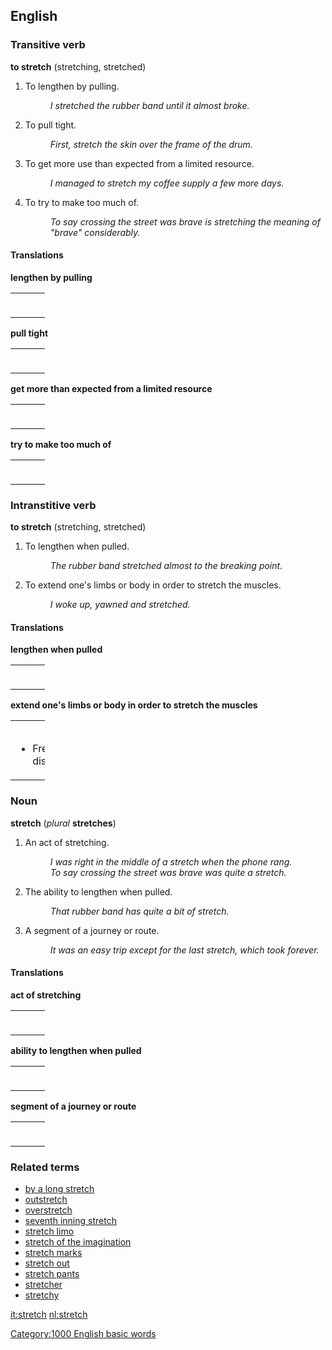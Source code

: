 ==English==
===Transitive verb===
'''to stretch''' (stretching, stretched)

#To lengthen by pulling.
#:''I stretched the rubber band until it almost broke.''
#To pull tight.
#:''First, stretch the skin over the frame of the drum.''
#To get more use than expected from a limited resource.
#:''I managed to stretch my coffee supply a few more days.''
#To try to make too much of.
#:''To say crossing the street was brave is stretching the meaning of "brave" considerably.''

====Translations====

'''lengthen by pulling'''
{| border=0  width=100%
|-
|bgcolor="#FFFFE0" valign=top width=48%|
{|
<!--languages from A to I go here-->
|}
| width=1% |
|bgcolor="#FFFFE0" valign=top width=48%|
{|
<!--languages from J to Z go here-->
|}
|}

'''pull tight'''
{| border=0  width=100%
|-
|bgcolor="#FFFFE0" valign=top width=48%|
{|
<!--languages from A to I go here-->
|}
| width=1% |
|bgcolor="#FFFFE0" valign=top width=48%|
{|
<!--languages from J to Z go here-->
|}
|}

'''get more than expected from a limited resource'''
{| border=0  width=100%
|-
|bgcolor="#FFFFE0" valign=top width=48%|
{|
<!--languages from A to I go here-->
|}
| width=1% |
|bgcolor="#FFFFE0" valign=top width=48%|
{|
<!--languages from J to Z go here-->
|}
|}

'''try to make too much of'''
{| border=0  width=100%
|-
|bgcolor="#FFFFE0" valign=top width=48%|
{|
<!--languages from A to I go here-->
|}
| width=1% |
|bgcolor="#FFFFE0" valign=top width=48%|
{|
<!--languages from J to Z go here-->
|}
|}

===Intranstitive verb===
'''to stretch''' (stretching, stretched)

#To lengthen when pulled.
#:''The rubber band stretched almost to the breaking point.''
#To extend one's limbs or body in order to stretch the muscles.
#:''I woke up, yawned and stretched.''

====Translations====

'''lengthen when pulled'''
{| border=0  width=100%
|-
|bgcolor="#FFFFE0" valign=top width=48%|
{|
<!--languages from A to I go here-->
|}
| width=1% |
|bgcolor="#FFFFE0" valign=top width=48%|
{|
<!--languages from J to Z go here-->
|}
|}

'''extend one's limbs or body in order to stretch the muscles'''
{| border=0  width=100%
|-
|bgcolor="#FFFFE0" valign=top width=48%|
{|
<!--languages from A to I go here-->
|}
*French: distendre
| width=1% |
|bgcolor="#FFFFE0" valign=top width=48%|
{|
<!--languages from J to Z go here-->
|}
|}

===Noun===
'''stretch''' (''plural'' '''stretches''')
#An act of stretching. <!-- but not in all senses? -->
#:''I was right in the middle of a stretch when the phone rang.''
#:''To say crossing the street was brave was quite a stretch.''
#The ability to lengthen when pulled.
#:''That rubber band has quite a bit of stretch.''
#A segment of a journey or route.
#:''It was an easy trip except for the last stretch, which took forever.''

====Translations====

'''act of stretching'''
{| border=0  width=100%
|-
|bgcolor="#FFFFE0" valign=top width=48%|
{|
<!--languages from A to I go here-->
|}
| width=1% |
|bgcolor="#FFFFE0" valign=top width=48%|
{|
<!--languages from J to Z go here-->
|}
|}

'''ability to lengthen when pulled'''
{| border=0  width=100%
|-
|bgcolor="#FFFFE0" valign=top width=48%|
{|
<!--languages from A to I go here-->
|}
| width=1% |
|bgcolor="#FFFFE0" valign=top width=48%|
{|
<!--languages from J to Z go here-->
|}
|}

'''segment of a journey or route'''
{| border=0  width=100%
|-
|bgcolor="#FFFFE0" valign=top width=48%|
{|
<!--languages from A to I go here-->
|}
| width=1% |
|bgcolor="#FFFFE0" valign=top width=48%|
{|
<!--languages from J to Z go here-->
|}
|}

===Related terms===
*[[by a long stretch]]
*[[outstretch]]
*[[overstretch]]
*[[seventh inning stretch]]
*[[stretch limo]]
*[[stretch of the imagination]]
*[[stretch marks]]
*[[stretch out]]
*[[stretch pants]]
*[[stretcher]]
*[[stretchy]]

[[Category:1000 English basic words]]

[[it:stretch]]
[[nl:stretch]]
